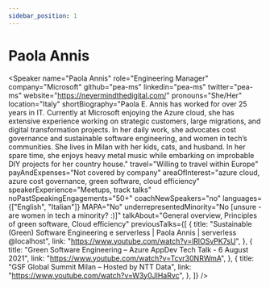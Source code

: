 ```yaml
---
sidebar_position: 1
---
```



# Paola Annis

<Speaker
  name="Paola Annis"
  role="Engineering Manager"
  company="Microsoft"
  github="pea-ms"
  linkedin="pea-ms"
  twitter="pea-ms"
  website="https://nevermindthedigital.com/"
  pronouns="She/Her"
  location="Italy"
  shortBiography="Paola E. Annis has worked for over 25 years in IT. Currently at Microsoft enjoying the Azure cloud, she has extensive experience working on strategic customers, large migrations, and digital transformation projects. In her daily work, she advocates cost governance and sustainable software engineering, and women in tech’s communities. She lives in Milan with her kids, cats, and husband. In her spare time, she enjoys heavy metal music while embarking on improbable DIY projects for her country house."
  travel="Willing to travel within Europe"
  payAndExpenses="Not covered by company"
  areaOfInterest="azure cloud, azure cost governance, green software, cloud efficiency"
  speakerExperience="Meetups, track talks"
  noPastSpeakingEngagements="50+"
  coachNewSpeakers="no"
  languages={["English", "Italian"]}
  MAPA="No"
  underrepresentedMinority="No [unsure - are women in tech a minority? :)]"
  talkAbout="General overview, Principles of green software, Cloud efficiency"
  previousTalks={[
    {
      title:
        "Sustainable (Green) Software Engineering e serverless | Paola Annis | serverless @localhost",
      link: "https://www.youtube.com/watch?v=lRlOSvPK7sU",
    },
    {
      title:
        "Green Software Engineering – Azure AppDev Tech Talk - 6 August 2021",
      link: "https://www.youtube.com/watch?v=Tcvr30NRWmA",
    },
    {
      title: "GSF Global Summit Milan – Hosted by NTT Data",
      link: "https://www.youtube.com/watch?v=W3y0JlHaRvc",
    },
  ]}
/>
